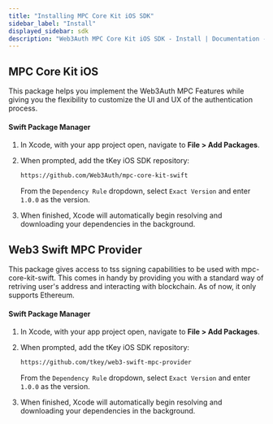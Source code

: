 ```yaml
---
title: "Installing MPC Core Kit iOS SDK"
sidebar_label: "Install"
displayed_sidebar: sdk
description: "Web3Auth MPC Core Kit iOS SDK - Install | Documentation - Web3Auth"
---
```


## MPC Core Kit iOS

This package helps you implement the Web3Auth MPC Features while giving you the flexibility to
customize the UI and UX of the authentication process.

#### Swift Package Manager

1. In Xcode, with your app project open, navigate to **File > Add Packages**.

2. When prompted, add the tKey iOS SDK repository:

   ```sh
   https://github.com/Web3Auth/mpc-core-kit-swift
   ```

   From the `Dependency Rule` dropdown, select `Exact Version` and enter `1.0.0` as the version.

3. When finished, Xcode will automatically begin resolving and downloading your dependencies in the
   background.

## Web3 Swift MPC Provider

This package gives access to tss signing capabilities to be used with mpc-core-kit-swift. This comes
in handy by providing you with a standard way of retriving user's address and interacting with
blockchain. As of now, it only supports Ethereum.

#### Swift Package Manager

1. In Xcode, with your app project open, navigate to **File > Add Packages**.

2. When prompted, add the tKey iOS SDK repository:

   ```sh
   https://github.com/tkey/web3-swift-mpc-provider
   ```

   From the `Dependency Rule` dropdown, select `Exact Version` and enter `1.0.0` as the version.

3. When finished, Xcode will automatically begin resolving and downloading your dependencies in the
   background.
